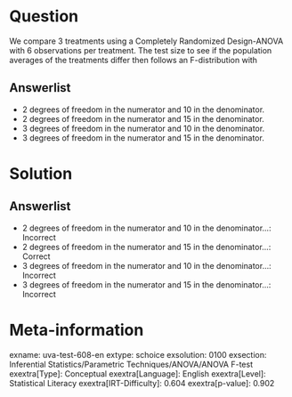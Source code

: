Question
========

We compare 3 treatments using a Completely Randomized Design-ANOVA with 6 observations per treatment. The test size to see if the population averages of the treatments differ then follows an F-distribution with

Answerlist
----------

* 2 degrees of freedom in the numerator and 10 in the denominator.
* 2 degrees of freedom in the numerator and 15 in the denominator.
* 3 degrees of freedom in the numerator and 10 in the denominator.
* 3 degrees of freedom in the numerator and 15 in the denominator.

Solution
========

Answerlist
----------

* 2 degrees of freedom in the numerator and 10 in the denominator...: Incorrect
* 2 degrees of freedom in the numerator and 15 in the denominator...: Correct
* 3 degrees of freedom in the numerator and 10 in the denominator...: Incorrect
* 3 degrees of freedom in the numerator and 15 in the denominator...: Incorrect

Meta-information
================
exname: uva-test-608-en
extype: schoice
exsolution: 0100
exsection: Inferential Statistics/Parametric Techniques/ANOVA/ANOVA F-test
exextra[Type]: Conceptual
exextra[Language]: English
exextra[Level]: Statistical Literacy
exextra[IRT-Difficulty]: 0.604
exextra[p-value]: 0.902
